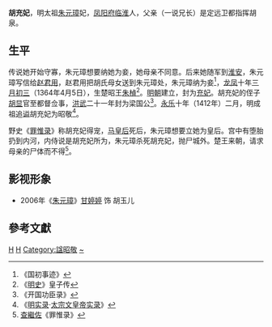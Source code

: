 '''胡充妃'''，明太祖[[朱元璋|朱元璋]]妃，[[凤阳府|凤阳府]][[盱眙县|临淮]]人，父亲（一说兄长）是定远卫都指挥胡泉。
==生平==
传说她开始守寡，朱元璋想要纳她为妾，她母亲不同意。后来她随军到[[淮安市|淮安]]，朱元璋写信给[[赵君用|赵君用]]，赵君用把胡氏母女送到朱元璋处，朱元璋纳为妾<ref>《国初事迹》</ref>，[[龍鳳_(韓林兒)|龙凤]]十年[[三月初三|三月初三]]（1364年4月5日），生楚昭王[[朱楨_(明朝)|朱楨]]<ref>《[[明史|明史]]》皇子传</ref>。[[明朝|明朝]]建立，封为[[充妃|充妃]]。胡充妃的侄子[[胡显|胡显]]官至都督佥事，[[洪武|洪武]]二十一年封为梁国公<ref>《开国功臣录》</ref>。[[永乐_(明朝)|永乐]]十年（1412年）二月，明成祖追[[谥号|谥]]胡充妃为昭敬<ref>《[[明实录|明实录]]·[[s:明實錄/太宗文皇帝實錄|太宗文皇帝实录]]》</ref>。

野史《[[罪惟录|罪惟录]]》称胡充妃得宠，[[孝慈高皇后_(明朝)|马皇后]]死后，朱元璋想要立她为皇后。宫中有堕胎扔到内河，内侍说是胡充妃所为，朱元璋杀死胡充妃，抛尸城外。楚王来朝，请求母亲的尸体而不得<ref>[[查繼佐|查繼佐]]《罪惟录》</ref>。

==影视形象==
*2006年《[[朱元璋_(2006年电视剧)|朱元璋]]》[[甘婷婷|甘婷婷]] 饰 胡玉儿
== 參考文獻 ==
<div class="references-small">
<references />
</div>

{{明太祖皇室|nocat}}
[[Category:明太祖妃|H]]
[[Category:凤阳人|H]]
[[Category:諡昭敬|Category:諡昭敬]]
[[Category:胡姓|~]]
